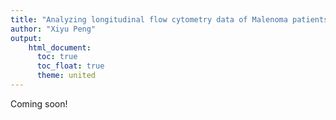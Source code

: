 ```yaml
---
title: "Analyzing longitudinal flow cytometry data of Malenoma patients with TopicFlow"
author: "Xiyu Peng"
output:
    html_document:
      toc: true
      toc_float: true 
      theme: united
---
```


Coming soon!

